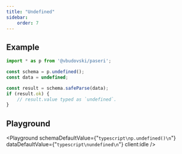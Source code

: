 ```yaml
---
title: "Undefined"
sidebar:
    order: 7
---
```



## Example

```typescript
import * as p from '@vbudovski/paseri';

const schema = p.undefined();
const data = undefined;

const result = schema.safeParse(data);
if (result.ok) {
    // result.value typed as `undefined`.
}
```

## Playground

<Playground
    schemaDefaultValue={"```typescript\np.undefined()\n```"}
    dataDefaultValue={"```typescript\nundefined\n```"}
    client:idle
/>
